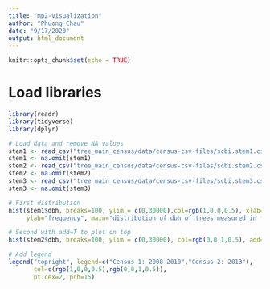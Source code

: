 ```yaml
---
title: "mp2-visualization"
author: "Phuong Chau"
date: "9/17/2020"
output: html_document
---
```


```r
knitr::opts_chunk$set(echo = TRUE)
```

# Load libraries
```r
library(readr)
library(tidyverse)
library(dplyr)
```

```r
# Load data and remove NA values
stem1 <- read_csv("tree_main_census/data/census-csv-files/scbi.stem1.csv")
stem1 <- na.omit(stem1)
stem2 <- read_csv("tree_main_census/data/census-csv-files/scbi.stem2.csv")
stem2 <- na.omit(stem2)
stem3 <- read_csv("tree_main_census/data/census-csv-files/scbi.stem3.csv")
stem3 <- na.omit(stem3)
```

```r

# First distribution
hist(stem1$dbh, breaks=100, ylim = c(0,30000),col=rgb(1,0,0,0.5), xlab="dbh", 
     ylab="frequency", main="distribution of dbh of trees measured in first 2 censuses" )

# Second with add=T to plot on top
hist(stem2$dbh, breaks=100, ylim = c(0,30000), col=rgb(0,0,1,0.5), add=T)

# Add legend
legend("topright", legend=c("Census 1: 2008-2010","Census 2: 2013"),
       col=c(rgb(1,0,0,0.5),rgb(0,0,1,0.5)),
       pt.cex=2, pch=15)

```

